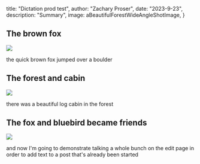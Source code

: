 



 title: "Dictation prod test",
 author: "Zachary Proser",
 date: "2023-9-23",
 description: "Summary",
 image: aBeautifulForestWideAngleShotImage,
} 


## The brown fox

<Image src={aSmallBrownFoxPixelArtInAWiImage}/>

the quick brown fox jumped over a boulder

## The forest and cabin 

<Image src={aBeautifulForestWideAngleShotImage}/>

there was a beautiful log cabin in the forest

## The fox and bluebird became friends

<Image src={aBlueBirdAndAFoxAreFriendsIImage}/>

and now I'm going to demonstrate talking a whole bunch on the edit page in order to add text to a post that's already been started
